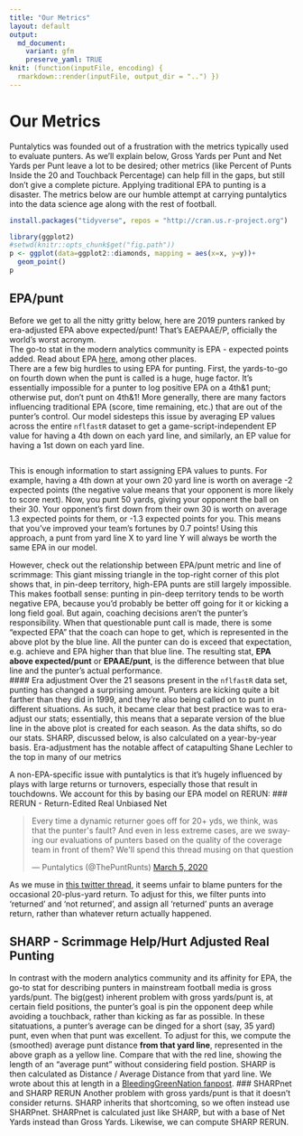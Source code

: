 ```yaml
---
title: "Our Metrics"
layout: default
output:
  md_document:
    variant: gfm
    preserve_yaml: TRUE
knit: (function(inputFile, encoding) { 
  rmarkdown::render(inputFile, output_dir = "..") })
---
```

# Our Metrics
Puntalytics was founded out of a frustration with the metrics typically used to evaluate punters.  As we'll explain below, Gross Yards per Punt and Net Yards per Punt leave a lot to be desired; other metrics (like Percent of Punts Inside the 20 and Touchback Percentage) can help fill in the gaps, but still don't give a complete picture. Applying traditional EPA to punting is a disaster. The metrics below are our humble attempt at carrying puntalytics into the data science age along with the rest of football.
```r
install.packages("tidyverse", repos = "http://cran.us.r-project.org")
```
```r
library(ggplot2)
#setwd(knitr::opts_chunk$get("fig.path"))
p <- ggplot(data=ggplot2::diamonds, mapping = aes(x=x, y=y))+
  geom_point()
p
```


## EPA/punt
Before we get to all the nitty gritty below, here are 2019 punters ranked by era-adjusted EPA above expected/punt! That's EAEPAAE/P, officially the world's worst acronym.   
The go-to stat in the modern analytics community is EPA - expected points added. Read about EPA [here](https://www.advancedfootballanalytics.com/index.php/home/stats/stats-explained/expected-points-and-epa-explained), among other places.  
There are a few big hurdles to using EPA for punting. First, the yards-to-go on fourth down when the punt is called is a huge, huge factor. It's essentially impossible for a punter to log positive EPA on a 4th&1 punt; otherwise put, don't punt on 4th&1! More generally, there are many factors influencing traditional EPA (score, time remaining, etc.) that are out of the punter's control. Our model sidesteps this issue by averaging EP values across the entire `nflfastR` dataset to get a game-script-independent EP value for having a 4th down on each yard line, and similarly, an EP value for having a 1st down on each yard line.  
```r

```
  
This is enough information to start assigning EPA values to punts. For example, having a 4th down at your own 20 yard line is worth on average -2 expected points (the negative value means that your opponent is more likely to score next). Now, you punt 50 yards, giving your opponent the ball on their 30. Your opponent's first down from their own 30 is worth on average 1.3 expected points for them, or -1.3 expected points for you. This means that you've improved your team's fortunes by 0.7 points! Using this approach, a punt from yard line X to yard line Y will always be worth the same EPA in our model.
  
However, check out the relationship between EPA/punt metric and line of scrimmage:
This giant missing triangle in the top-right corner of this plot shows that, in pin-deep territory, high-EPA punts are still largely impossible. This makes football sense: punting in pin-deep territory tends to be worth negative EPA, because you'd probably be better off going for it or kicking a long field goal. But again, coaching decisions aren't the punter's responsibility. When that questionable punt call is made, there is some "expected EPA" that the coach can hope to get, which is represented in the above plot by the blue line. All the punter can do is exceed that expectation, e.g. achieve and EPA higher than that blue line. The resulting stat, **EPA above expected/punt** or **EPAAE/punt**, is the difference between that blue line and the punter's actual performance.  
#### Era adjustment
Over the 21 seasons present in the `nflfastR` data set, punting has changed a surprising amount. Punters are kicking quite a bit farther than they did in 1999, and they're also being called on to punt in different situations. As such, it became clear that best practice was to era-adjust our stats; essentially, this means that a separate version of the blue line in the above plot is created for each season. As the data shifts, so do our stats. SHARP, discussed below, is also calculated on a year-by-year basis. Era-adjustment has the notable affect of catapulting Shane Lechler to the top in many of our metrics
  
A non-EPA-specific issue with puntalytics is that it's hugely influenced by plays with large returns or turnovers, especially those that result in touchdowns. We account for this by basing our EPA model on RERUN:
### RERUN - Return-Edited Real Unbiased Net
<blockquote class="twitter-tweet" data-theme="light"><p lang="en" dir="ltr">Every time a dynamic returner goes off for 20+ yds, we think, was that the punter&#39;s fault? And even in less extreme cases, are we swaying our evaluations of punters based on the quality of the coverage team in front of them? We&#39;ll spend this thread musing on that question</p>&mdash; Puntalytics (@ThePuntRunts) <a href="https://twitter.com/ThePuntRunts/status/1235374680313233408?ref_src=twsrc%5Etfw">March 5, 2020</a></blockquote> <script async src="https://platform.twitter.com/widgets.js" charset="utf-8"></script>
As we muse in [this twitter thread](https://twitter.com/ThePuntRunts/status/1235374680313233408?s=20), it seems unfair to blame punters for the occasional 20-plus-yard return.  To adjust for this, we filter punts into 'returned' and 'not returned', and assign all 'returned' punts an average return, rather than whatever return actually happened.

## SHARP - Scrimmage Help/Hurt Adjusted Real Punting
In contrast with the modern analytics community and its affinity for EPA, the go-to stat for describing punters in mainstream football media is gross yards/punt. The big(gest) inherent problem with gross yards/punt is, at certain field positions, the punter's goal is pin the opponent deep while avoiding a touchback, rather than kicking as far as possible. In these sitatuations, a punter's average can be dinged for a short (say, 35 yard) punt, even when that punt was excellent. To adjust for this, we compute the (smoothed) average punt distance **from that yard line**, represented in the above graph as a yellow line. Compare that with the red line, showing the length of an "average punt" without considering field postion. SHARP is then calculated as Distance / Average Distance from that yard line. We wrote about this at length in a [BleedingGreenNation fanpost](https://www.bleedinggreennation.com/2019/9/4/20850296/gross-yards-gross-the-puntalytics-primer-you-didnt-know-you-were).
### SHARPnet and SHARP RERUN
Another problem with gross yards/punt is that it doesn't consider returns. SHARP inherits that shortcoming, so we often instead use SHARPnet. SHARPnet is calculated just like SHARP, but with a base of Net Yards instead than Gross Yards. Likewise, we can compute SHARP RERUN.
